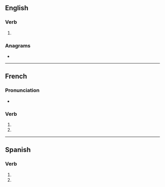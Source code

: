 {{also|refilés}}
==English==

===Verb===
{{head|en|verb form}}

# {{en-third-person singular of|refile}}

===Anagrams===
* {{anagrams|en|Leifers|eirself|reflies|reliefs}}

----

==French==

===Pronunciation===
* {{homophones|lang=fr|refile|refilent}}

===Verb===
{{fr-verb-form}}

# {{inflection of|refiler||2|s|pres|indc|lang=fr}}
# {{inflection of|refiler||2|s|pres|subj|lang=fr}}

----

==Spanish==

===Verb===
{{head|es|verb form}}

# {{es-verb form of|refilar|ending=-ar|mood=subjunctive|tense=present|number=s|person=2|formal=n}}
# {{es-verb form of|refilar|ending=-ar|mood=imperative|number=s|person=2|formal=n|sense=negative}}